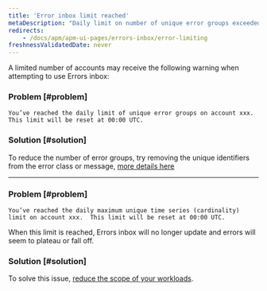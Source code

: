 ```yaml
---
title: 'Error inbox limit reached'
metaDescription: "Daily limit on number of unique error groups exceeded"
redirects: 
    - /docs/apm/apm-ui-pages/errors-inbox/error-limiting
freshnessValidatedDate: never
---
```


A limited number of accounts may receive the following warning when attempting to use Errors inbox:

### Problem [#problem]

```
You’ve reached the daily limit of unique error groups on account xxx.  This limit will be reset at 00:00 UTC.
```

### Solution [#solution]

To reduce the number of error groups, try removing the unique identifiers from the error class or message, [more details here](/docs/errors-inbox/errors-inbox/#similar-events)

* * *

### Problem [#problem]

```
You’ve reached the daily maximum unique time series (cardinality) limit on account xxx.  This limit will be reset at 00:00 UTC.
```

When this limit is reached, Errors inbox will no longer update and errors will seem to plateau or fall off.

### Solution [#solution]

To solve this issue, [reduce the scope of your workloads](/docs/new-relic-one/use-new-relic-one/workloads/use-workloads/).
